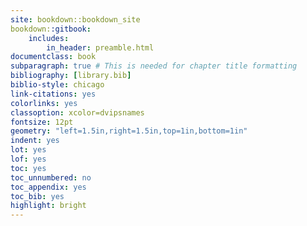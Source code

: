 ```yaml
--- 
site: bookdown::bookdown_site
bookdown::gitbook:
    includes:
        in_header: preamble.html
documentclass: book
subparagraph: true # This is needed for chapter title formatting
bibliography: [library.bib]
biblio-style: chicago
link-citations: yes
colorlinks: yes
classoption: xcolor=dvipsnames
fontsize: 12pt
geometry: "left=1.5in,right=1.5in,top=1in,bottom=1in"
indent: yes
lot: yes
lof: yes
toc: yes
toc_unnumbered: no
toc_appendix: yes
toc_bib: yes
highlight: bright
---
```




